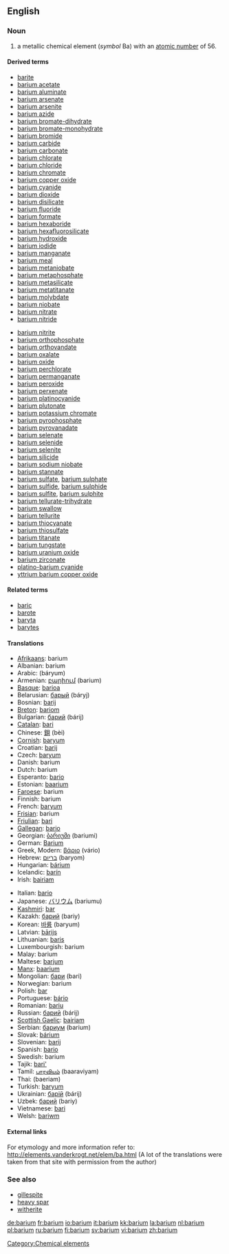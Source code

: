 {{see|Barium}}
==English==
{{elements|Ba|caesium|Cs|lanthanum|La}}

=== Noun ===
{{en-noun|-}}
{{wikipedia}}

# a metallic chemical element (''symbol'' Ba) with an [[atomic number]] of 56.

====Derived terms====
{{top2}}
*[[barite]]
*[[barium acetate]]
*[[barium aluminate]]
*[[barium arsenate]]
*[[barium arsenite]]
*[[barium azide]]
*[[barium bromate-dihydrate]]
*[[barium bromate-monohydrate]]
*[[barium bromide]]
*[[barium carbide]]
*[[barium carbonate]]
*[[barium chlorate]]
*[[barium chloride]]
*[[barium chromate]]
*[[barium copper oxide]]
*[[barium cyanide]]
*[[barium dioxide]]
*[[barium disilicate]]
*[[barium fluoride]]
*[[barium formate]]
*[[barium hexaboride]]
*[[barium hexafluorosilicate]]
*[[barium hydroxide]]
*[[barium iodide]]
*[[barium manganate]]
*[[barium meal]]
*[[barium metaniobate]]
*[[barium metaphosphate]]
*[[barium metasilicate]]
*[[barium metatitanate]]
*[[barium molybdate]]
*[[barium niobate]]
*[[barium nitrate]]
*[[barium nitride]]
{{mid2}}
*[[barium nitrite]]
*[[barium orthophosphate]]
*[[barium orthovandate]]
*[[barium oxalate]]
*[[barium oxide]]
*[[barium perchlorate]]
*[[barium permanganate]]
*[[barium peroxide]]
*[[barium perxenate]]
*[[barium platinocyanide]]
*[[barium plutonate]]
*[[barium potassium chromate]]
*[[barium pyrophosphate]]
*[[barium pyrovanadate]]
*[[barium selenate]]
*[[barium selenide]]
*[[barium selenite]]
*[[barium silicide]]
*[[barium sodium niobate]]
*[[barium stannate]]
*[[barium sulfate]], [[barium sulphate]]
*[[barium sulfide]], [[barium sulphide]]
*[[barium sulfite]], [[barium sulphite]]
*[[barium tellurate-trihydrate]]
*[[barium swallow]]
*[[barium tellurite]]
*[[barium thiocyanate]]
*[[barium thiosulfate]]
*[[barium titanate]]
*[[barium tungstate]]
*[[barium uranium oxide]]
*[[barium zirconate]]
*[[platino-barium cyanide]]
*[[yttrium barium copper oxide]]
{{bottom}}

====Related terms====
*[[baric]]
*[[barote]]
*[[baryta]]
*[[barytes]]

==== Translations ====
{{top}}
*[[Afrikaans]]: barium
*Albanian: barium
*Arabic: {{ARchar|[[باريوم]]}} (báryum) {{m}}
*Armenian: [[բարիում]] (barium)
*[[Basque]]: [[barioa]]
*Belarusian: [[барый]] (báryj) {{m}}
*Bosnian: [[barij]]
*[[Breton]]: [[bariom]]
*Bulgarian: [[барий]] (bárij) {{m}}
*[[Catalan]]: [[bari]]
*Chinese: [[鋇]] (bèi)
*[[Cornish]]: [[baryum]]
*Croatian: [[barij]]
*Czech: [[baryum]]
*Danish: barium
*Dutch: barium {{n}}
*Esperanto: [[bario]]
*Estonian: [[baarium]]
*[[Faroese]]: barium
*Finnish: barium
*French: [[baryum]] {{m}}
*[[Frisian]]: barium
*[[Friulian]]: [[bari]]
*[[Gallegan]]: [[bario]]
*Georgian: [[ბარიუმი]] (bariumi)
*German: [[Barium]] {{n}}
*Greek, Modern: [[βάριο]] (vário) {{n}}
*Hebrew: [[בריום]] (baryom)
*Hungarian: [[bárium]]
*Icelandic: [[barín]]
*Irish: [[bairiam]]
{{mid}}
*Italian: [[bario]] {{m}}
*Japanese: [[バリウム]] (bariumu)
*[[Kashmiri]]: [[bar]]
*Kazakh: [[барий]] (bariy)
*Korean: [[바륨]] (baryum)
*Latvian: [[bārijs]]
*Lithuanian: [[baris]]
*Luxembourgish: barium
*Malay: barium
*Maltese: [[barjum]]
*[[Manx]]: [[baarium]]
*Mongolian: [[бари]] (bari)
*Norwegian: barium
*Polish: [[bar]] {{m}}
*Portuguese: [[bário]]
*Romanian: [[bariu]] {{n}}
*Russian: [[барий]] (bárij) {{m}}
*[[Scottish Gaelic]]: [[bairiam]]
*Serbian: [[бариум]] (barium) {{m}}
*Slovak: [[bárium]]
*Slovenian: [[barij]]
*Spanish: [[bario]] {{m}}
*Swedish: barium
*Tajik: [[bari']]
*Tamil: [[பாரவியம்]] (baaraviyam)
*Thai: {{THchar|[[แบเรียม]]}} (baeriam)
*Turkish: [[baryum]]
*Ukrainian: [[барiй]] (bárij) {{m}}
*Uzbek: [[барий]] (bariy)
*Vietnamese: [[bari]]
*Welsh: [[bariwm]]
{{bottom}}

====External links====
For etymology and more information refer to:
http://elements.vanderkrogt.net/elem/ba.html
(A lot of the translations were taken from that site with permission from the author)

===See also===
*[[gillespite]]
*[[heavy spar]]
*[[witherite]]

[[Category:Chemical elements]]

[[de:barium]]
[[fr:barium]]
[[io:barium]]
[[it:barium]]
[[kk:barium]]
[[la:barium]]
[[nl:barium]]
[[pl:barium]]
[[ru:barium]]
[[fi:barium]]
[[sv:barium]]
[[vi:barium]]
[[zh:barium]]